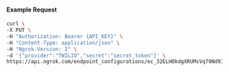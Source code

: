 #### Example Request

```bash
curl \
-X PUT \
-H "Authorization: Bearer {API_KEY}" \
-H "Content-Type: application/json" \
-H "Ngrok-Version: 2" \
-d '{"provider":"TWILIO","secret":"secret_token"}' \
https://api.ngrok.com/endpoint_configurations/ec_32ELHOkdgXRUMsVq79Nd9IXlgqk/webhook_validation
```
